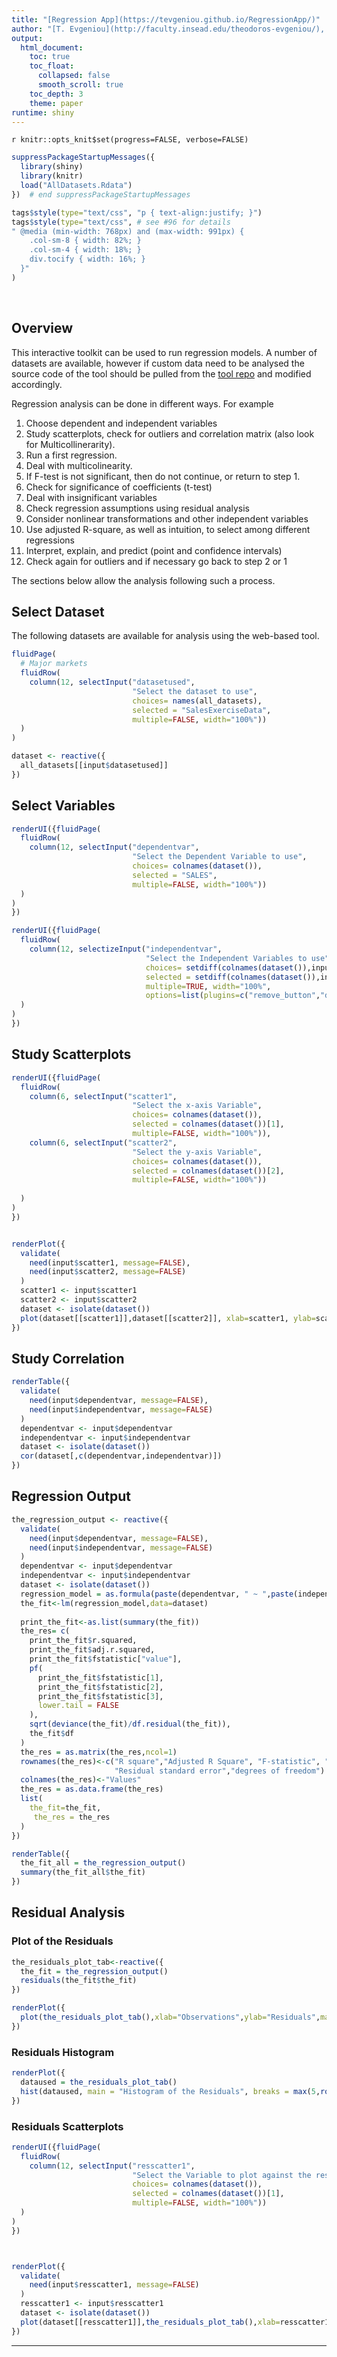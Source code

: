 ```yaml
---
title: "[Regression App](https://tevgeniou.github.io/RegressionApp/)"
author: "[T. Evgeniou](http://faculty.insead.edu/theodoros-evgeniou/), INSEAD"
output: 
  html_document:
    toc: true
    toc_float: 
      collapsed: false
      smooth_scroll: true
    toc_depth: 3
    theme: paper
runtime: shiny
---
```


`r knitr::opts_knit$set(progress=FALSE, verbose=FALSE)`

```r
suppressPackageStartupMessages({
  library(shiny)
  library(knitr)
  load("AllDatasets.Rdata")
})  # end suppressPackageStartupMessages

tags$style(type="text/css", "p { text-align:justify; }")
tags$style(type="text/css", # see #96 for details
" @media (min-width: 768px) and (max-width: 991px) {
    .col-sm-8 { width: 82%; }
    .col-sm-4 { width: 18%; }
    div.tocify { width: 16%; }
  }"
)
```

<br>

## Overview

This interactive toolkit can be used to run regression models. A number of datasets are available, however if custom data need to be analysed the source code of the tool should be pulled from the [tool repo](https://github.com/tevgeniou/UDJ) and modified accordingly. 

Regression analysis can be done in different ways. For example

1. Choose dependent and independent variables 
2. Study scatterplots, check for outliers and correlation matrix (also look for Multicollinerarity).
3. Run a first regression.
4. Deal with multicolinearity. 
5. If F-test is not  significant, then do not continue, or return to step 1.
6. Check for significance of coefficients (t-test)
7. Deal with insignificant variables
8. Check regression assumptions using residual analysis
9. Consider nonlinear transformations and other independent variables
9. Use adjusted R-square, as well as intuition, to select among different regressions
10. Interpret, explain, and predict (point and confidence intervals)
11. Check again for outliers and if necessary go back to step 2 or 1

The sections below allow the analysis following such a process. 

## Select Dataset

The following datasets are available for analysis using the web-based tool. 

```r

fluidPage(
  # Major markets
  fluidRow(
    column(12, selectInput("datasetused", 
                           "Select the dataset to use",
                           choices= names(all_datasets),
                           selected = "SalesExerciseData",
                           multiple=FALSE, width="100%"))
  )
)

dataset <- reactive({
  all_datasets[[input$datasetused]]
})

```

## Select Variables

```r
renderUI({fluidPage(
  fluidRow(
    column(12, selectInput("dependentvar", 
                           "Select the Dependent Variable to use",
                           choices= colnames(dataset()),
                           selected = "SALES",
                           multiple=FALSE, width="100%"))
  )
)
})

renderUI({fluidPage(
  fluidRow(
    column(12, selectizeInput("independentvar", 
                              "Select the Independent Variables to use",
                              choices= setdiff(colnames(dataset()),input$dependentvar),
                              selected = setdiff(colnames(dataset()),input$dependentvar),
                              multiple=TRUE, width="100%",
                              options=list(plugins=c("remove_button","drag_drop"))))
  )
)
})
```


## Study Scatterplots

```r
renderUI({fluidPage(
  fluidRow(
    column(6, selectInput("scatter1", 
                           "Select the x-axis Variable",
                           choices= colnames(dataset()),
                           selected = colnames(dataset())[1],
                           multiple=FALSE, width="100%")),
    column(6, selectInput("scatter2", 
                           "Select the y-axis Variable",
                           choices= colnames(dataset()),
                           selected = colnames(dataset())[2],
                           multiple=FALSE, width="100%"))
    
  )
)
})


renderPlot({
  validate(
    need(input$scatter1, message=FALSE),
    need(input$scatter2, message=FALSE)
  )
  scatter1 <- input$scatter1
  scatter2 <- input$scatter2
  dataset <- isolate(dataset())
  plot(dataset[[scatter1]],dataset[[scatter2]], xlab=scatter1, ylab=scatter2)
}) 

```

## Study Correlation

```r
renderTable({
  validate(
    need(input$dependentvar, message=FALSE),
    need(input$independentvar, message=FALSE)
  )
  dependentvar <- input$dependentvar
  independentvar <- input$independentvar
  dataset <- isolate(dataset())
  cor(dataset[,c(dependentvar,independentvar)])
})

```


## Regression Output

```r
the_regression_output <- reactive({
  validate(
    need(input$dependentvar, message=FALSE),
    need(input$independentvar, message=FALSE)
  )
  dependentvar <- input$dependentvar
  independentvar <- input$independentvar
  dataset <- isolate(dataset())
  regression_model = as.formula(paste(dependentvar, " ~ ",paste(independentvar,collapse = "+"), sep=""))
  the_fit<-lm(regression_model,data=dataset)      
  
  print_the_fit<-as.list(summary(the_fit))
  the_res= c(
    print_the_fit$r.squared,
    print_the_fit$adj.r.squared,
    print_the_fit$fstatistic["value"],
    pf(
      print_the_fit$fstatistic[1],
      print_the_fit$fstatistic[2],
      print_the_fit$fstatistic[3],
      lower.tail = FALSE
    ),
    sqrt(deviance(the_fit)/df.residual(the_fit)),
    the_fit$df
  )
  the_res = as.matrix(the_res,ncol=1)
  rownames(the_res)<-c("R square","Adjusted R Square", "F-statistic", "p-value",
                       "Residual standard error","degrees of freedom")
  colnames(the_res)<-"Values"
  the_res = as.data.frame(the_res)
  list(
    the_fit=the_fit,
     the_res = the_res
  )
})

renderTable({
  the_fit_all = the_regression_output()
  summary(the_fit_all$the_fit)
})

```

## Residual Analysis

### Plot of the Residuals
```r
the_residuals_plot_tab<-reactive({
  the_fit = the_regression_output()    
  residuals(the_fit$the_fit)       
})

renderPlot({    
  plot(the_residuals_plot_tab(),xlab="Observations",ylab="Residuals",main="The Residuals")
})
```


### Residuals Histogram
```r

renderPlot({    
  dataused = the_residuals_plot_tab()
  hist(dataused, main = "Histogram of the Residuals", breaks = max(5,round(length(dataused)/5)))
})

```

### Residuals Scatterplots

```r
renderUI({fluidPage(
  fluidRow(
    column(12, selectInput("resscatter1", 
                           "Select the Variable to plot against the residuals",
                           choices= colnames(dataset()),
                           selected = colnames(dataset())[1],
                           multiple=FALSE, width="100%"))
  )
)
})



renderPlot({
  validate(
    need(input$resscatter1, message=FALSE)
  )
  resscatter1 <- input$resscatter1
  dataset <- isolate(dataset())
  plot(dataset[[resscatter1]],the_residuals_plot_tab(),xlab=resscatter1,ylab="Residuals")
})

```

<hr>

<div style="height: 450px;" class="tocify-extend-page" data-unique="tocify-extend-page">
</div>

<script>
$(document).ready(function() {
    console.log("Initializing 'selectize-control' patch...");
    setTimeout(function() {
        console.log("Applying 'selectize-control' patch...");
        $(".selectize-control").addClass("single");
    }, 1000);
});
</script>
